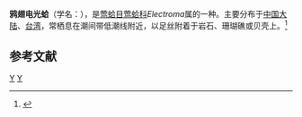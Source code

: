 {{Speciesbox
| taxon = Electroma ovata
| binomial_authority = (Quoy et Gaimard, 1834)
}}
'''鸦翅电光蛤'''（学名：''{{lang|la|Electroma ovata}}''），是[[莺蛤目|莺蛤目]][[莺蛤科|莺蛤科]]''Electroma''属的一种。主要分布于[[中国大陆|中国大陆]]、[[台湾|台湾]]，常栖息在潮间带低潮线附近，以足丝附着于岩石、珊瑚礁或贝壳上。<ref>{{cite web|url=http://shell.sinica.edu.tw/chinese/shellbase_detail.php?science_no=2269|title=国际贝库：鸦翅电光蛤|publisher=台湾贝类资料库|accessdate=2009-08-11|archive-date=2016-03-04|archive-url=https://web.archive.org/web/20160304125530/http://shell.sinica.edu.tw/chinese/shellbase_detail.php?science_no=2269|dead-url=no}}</ref>

== 参考文献 ==
{{reflist}}

{{taxonbar}}
[[Category:_1834年描述的动物|Y]]
[[Category:莺蛤科|Y]]